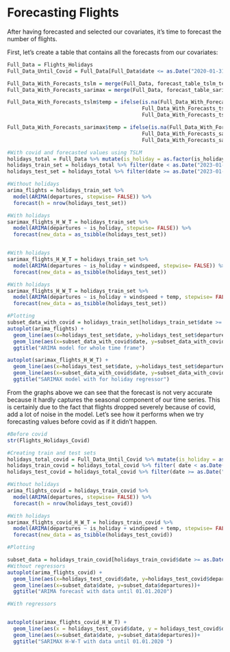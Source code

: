 
# Forecasting Flights

After having forecasted and selected our covariates, it's time to forecast the number of flights. 

First, let's create a table that contains all the forecasts from our covariates: 

```r
Full_Data = Flights_Holidays
Full_Data_Until_Covid = Full_Data[Full_Data$date <= as.Date("2020-01-31"),]

Full_Data_With_Forecasts_tslm = merge(Full_Data, forecast_table_tslm_temp, by = "date", all.x = TRUE)
Full_Data_With_Forecasts_sarimax = merge(Full_Data, forecast_table_sarimax_temp, by = "date", all.x = TRUE)

Full_Data_With_Forecasts_tslm$temp = ifelse(is.na(Full_Data_With_Forecasts_tslm$Temp_TSLM),
                                            Full_Data_With_Forecasts_tslm$temp, 
                                            Full_Data_With_Forecasts_tslm$Temp_TSLM)

Full_Data_With_Forecasts_sarimax$temp = ifelse(is.na(Full_Data_With_Forecasts_sarimax$temp_SARIMAX),
                                            Full_Data_With_Forecasts_sarimax$temp, 
                                            Full_Data_With_Forecasts_sarimax$temp_SARIMAX)

```


```r
#With covid and forecasted values using TSLM
holidays_total = Full_Data %>% mutate(is_holiday = as.factor(is_holiday)) %>% as_tsibble(index = date)
holidays_train_set = holidays_total %>% filter(date < as.Date("2023-01-01"))
holidays_test_set = holidays_total %>% filter(date >= as.Date("2023-01-01"))

#Without holidays
arima_flights = holidays_train_set %>% 
  model(ARIMA(departures, stepwise= FALSE)) %>% 
  forecast(h = nrow(holidays_test_set))

#With holidays
sarimax_flights_H_W_T = holidays_train_set %>% 
  model(ARIMA(departures ~ is_holiday, stepwise= FALSE)) %>% 
  forecast(new_data = as_tsibble(holidays_test_set))


#With holidays
sarimax_flights_H_W_T = holidays_train_set %>% 
  model(ARIMA(departures ~ is_holiday + windspeed, stepwise= FALSE)) %>% 
  forecast(new_data = as_tsibble(holidays_test_set))

#With holidays
sarimax_flights_H_W_T = holidays_train_set %>% 
  model(ARIMA(departures ~ is_holiday + windspeed + temp, stepwise= FALSE)) %>% 
  forecast(new_data = as_tsibble(holidays_test_set))

#Plotting
subset_data_with_covid = holidays_train_set[holidays_train_set$date >= as.Date("2020-12-01"),]
autoplot(arima_flights) +
  geom_line(aes(x=holidays_test_set$date, y=holidays_test_set$departures)) +
  geom_line(aes(x=subset_data_with_covid$date, y=subset_data_with_covid$departures))+
  ggtitle("ARIMA model for whole time frame")

autoplot(sarimax_flights_H_W_T) +
  geom_line(aes(x=holidays_test_set$date, y=holidays_test_set$departures)) +
  geom_line(aes(x=subset_data_with_covid$date, y=subset_data_with_covid$departures))+
  ggtitle("SARIMAX model with for holiday regressor")

```
From the graphs above we can see that the forecast is not very accurate because it hardly captures the seasonal component of our time series. This is certainly due to the fact that flights dropped severely because of covid, add a lot of noise in the model. Let's see how it performs when we try forecasting values before covid as if it didn't happen.



```r
#Before covid
str(Flights_Holidays_Covid)

#Creating train and test sets
holidays_total_covid = Full_Data_Until_Covid %>% mutate(is_holiday = as.factor(is_holiday)) %>% as_tsibble(index = date)
holidays_train_covid = holidays_total_covid %>% filter( date < as.Date("2020-01-01"))
holidays_test_covid = holidays_total_covid %>% filter(date >= as.Date("2020-01-01"))

#Without holidays
arima_flights_covid = holidays_train_covid %>% 
  model(ARIMA(departures, stepwise= FALSE)) %>% 
  forecast(h = nrow(holidays_test_covid))

#With holidays
sarimax_flights_covid_H_W_T = holidays_train_covid %>% 
  model(ARIMA(departures ~ is_holiday + windspeed + temp, stepwise= FALSE)) %>% 
  forecast(new_data = as_tsibble(holidays_test_covid)) 

#Plotting

subset_data = holidays_train_covid[holidays_train_covid$date >= as.Date("2018-06-01"),]
#Without regressors
autoplot(arima_flights_covid) +
  geom_line(aes(x=holidays_test_covid$date, y=holidays_test_covid$departures)) +
  geom_line(aes(x=subset_data$date, y=subset_data$departures))+
  ggtitle("ARIMA forecast with data until 01.01.2020")

#With regressors


autoplot(sarimax_flights_covid_H_W_T) + 
  geom_line(aes(x = holidays_test_covid$date, y = holidays_test_covid$departures)) +
  geom_line(aes(x=subset_data$date, y=subset_data$departures))+
  ggtitle("SARIMAX H-W-T with data until 01.01.2020 ") 


```
